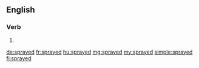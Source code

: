 ==English==

===Verb===
{{head|en|verb form}}

# {{en-past of|spray}}

[[de:sprayed]]
[[fr:sprayed]]
[[hu:sprayed]]
[[mg:sprayed]]
[[my:sprayed]]
[[simple:sprayed]]
[[fi:sprayed]]